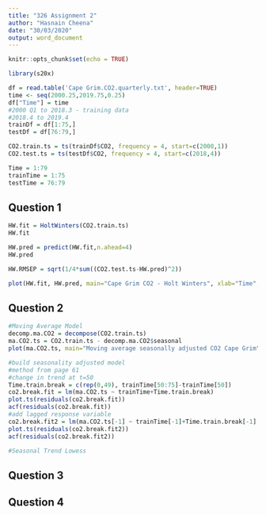 ```yaml
---
title: "326 Assignment 2"
author: "Hasnain Cheena"
date: "30/03/2020"
output: word_document
---
```


```r
knitr::opts_chunk$set(echo = TRUE)

library(s20x)
```

```r
df = read.table('Cape Grim.CO2.quarterly.txt', header=TRUE) 
time <- seq(2000.25,2019.75,0.25)
df["Time"] = time
#2000 Q1 to 2018.3 - training data
#2018.4 to 2019.4
trainDf = df[1:75,]
testDf = df[76:79,]

CO2.train.ts = ts(trainDf$CO2, frequency = 4, start=c(2000,1))
CO2.test.ts = ts(testDf$CO2, frequency = 4, start=c(2018,4))

Time = 1:79
trainTime = 1:75
testTime = 76:79
```


## Question 1
```r
HW.fit = HoltWinters(CO2.train.ts)
HW.fit

HW.pred = predict(HW.fit,n.ahead=4)
HW.pred

HW.RMSEP = sqrt(1/4*sum((CO2.test.ts-HW.pred)^2))

plot(HW.fit, HW.pred, main="Cape Grim CO2 - Holt Winters", xlab="Time", ylab="Observed/Fitted CO2 (ppm)")
```
## Question 2
```r

#Moving Average Model
decomp.ma.CO2 = decompose(CO2.train.ts)
ma.CO2.ts = CO2.train.ts - decomp.ma.CO2$seasonal
plot(ma.CO2.ts, main="Moving average seasonally adjusted CO2 Cape Grim", xlab="Time", ylab="CO2 (ppm)")

#build seasonality adjusted model 
#method from page 61
#change in trend at t=50
Time.train.break = c(rep(0,49), trainTime[50:75]-trainTime[50])
co2.break.fit = lm(ma.CO2.ts ~ trainTime+Time.train.break)
plot.ts(residuals(co2.break.fit))
acf(residuals(co2.break.fit))
#add lagged response variable 
co2.break.fit2 = lm(ma.CO2.ts[-1] ~ trainTime[-1]+Time.train.break[-1] + ma.CO2.ts[-75])
plot.ts(residuals(co2.break.fit2))
acf(residuals(co2.break.fit2))

#Seasonal Trend Lowess


```
## Question 3

## Question 4
```r


```
